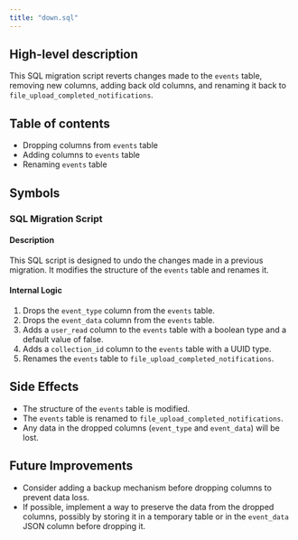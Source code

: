 ```yaml
---
title: "down.sql"
---
```


## High-level description
This SQL migration script reverts changes made to the `events` table, removing new columns, adding back old columns, and renaming it back to `file_upload_completed_notifications`.

## Table of contents
- Dropping columns from `events` table
- Adding columns to `events` table
- Renaming `events` table

## Symbols

### SQL Migration Script
#### Description
This SQL script is designed to undo the changes made in a previous migration. It modifies the structure of the `events` table and renames it.

#### Internal Logic
1. Drops the `event_type` column from the `events` table.
2. Drops the `event_data` column from the `events` table.
3. Adds a `user_read` column to the `events` table with a boolean type and a default value of false.
4. Adds a `collection_id` column to the `events` table with a UUID type.
5. Renames the `events` table to `file_upload_completed_notifications`.

## Side Effects
- The structure of the `events` table is modified.
- The `events` table is renamed to `file_upload_completed_notifications`.
- Any data in the dropped columns (`event_type` and `event_data`) will be lost.

## Future Improvements
- Consider adding a backup mechanism before dropping columns to prevent data loss.
- If possible, implement a way to preserve the data from the dropped columns, possibly by storing it in a temporary table or in the `event_data` JSON column before dropping it.